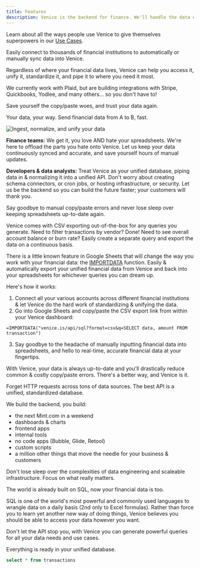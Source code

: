 ```yaml
---
title: Features
description: Venice is the backend for finance. We'll handle the data engineering, so you can do what you love.
---
```


<Tip>Learn about all the ways people use Venice to give themselves superpowers in our [Use Cases](/use-cases).</Tip>

<Card title="Financial data, fast" icon="money-bill-transfer">
  Easily connect to thousands of financial institutions to automatically or manually sync data into Venice.
</Card>

Regardless of where your financial data lives, Venice can help you access it,
unify it, standardize it, and pipe it to where you need it most.

We currently work with Plaid, but are building integrations with Stripe, Quickbooks,
Yodlee, and many others... so you don't have to!

Save yourself the copy/paste woes, and trust your data again.

<Card title="Pipelines" icon="bars-staggered">
  Your data, your way. Send financial data from A to B, fast.
</Card>

![Ingest, normalize, and unify your data](../images/ingest-normalize-unify.svg)

**Finance teams:** We get it, you love AND hate your spreadsheets. We're here to 
offload the parts you hate onto Venice. Let us keep your data continuously synced
and accurate, and save yourself hours of manual updates.

**Developers & data analysts:** Treat Venice as your unified database, piping 
data in & normalizing it into a unified API. Don't worry about creating schema connectors,
or cron jobs, or hosting infrastructure, or security. Let us be the backend so 
you can build the future faster; your customers will thank you.

<Card title="Access data from Google Sheets or via CSV" icon="file-csv">
  Say goodbye to manual copy/paste errors and never lose sleep over keeping 
  spreadsheets up-to-date again.
</Card>

Venice comes with CSV exporting out-of-the-box for any queries you generate.
Need to filter transactions by vendor? Done! Need to see overall account balance
or burn rate? Easily create a separate query and export the data on a continuous 
basis.

There is a little known feature in Google Sheets that will change the way you 
work with your financial data: the [IMPORTDATA](https://support.google.com/docs/answer/3093335?hl=en&ref_topic=9199554)
function. Easily & automatically export your unified financial data from Venice 
and back into your spreadsheets for whichever queries you can dream up.

Here's how it works:

1. Connect all your various accounts across different financial institutions 
& let Venice do the hard work of standardizing & unifying the data.
2. Go into Google Sheets and copy/paste the CSV export link from within your
Venice dashboard:

```excel-formula Google Sheets (spreadsheet formula)
=IMPORTDATA("venice.is/api/sql?format=csv&q=SELECT data, amount FROM transaction")
```

3. Say goodbye to the headache of manually inputting financial data into 
spreadsheets, and hello to real-time, accurate financial data at your fingertips.

With Venice, your data is always up-to-date and you'll drastically reduce 
common & costly copy/paste errors. There's a better way, and Venice is it.

<Card title="Headless database" icon="database">
  Forget HTTP requests across tons of data sources. The best API is 
  a unified, standardized database.
</Card>

We build the backend, you build:

- the next Mint.com in a weekend
- dashboards & charts
- frontend apps
- internal tools
- no code apps (Bubble, Glide, Retool)
- custom scripts
- a million other things that move the needle for your business & customers

Don't lose sleep over the complexities of data engineering and scaleable
infrastructure. Focus on what really matters.

<Card title="Simply powerful" icon="magnifying-glass-dollar">
  The world is already built on SQL, now your financial data is too.
</Card>

SQL is one of the world's most powerful and commonly used languages to wrangle
data on a daily basis (2nd only to Excel formulas). Rather than force you to
learn yet another new way of doing things, Venice believes you should be able 
to access your data however you want.

Don't let the API stop you, with Venice you can generate powerful queries for all 
your data needs and use cases.

Everything is ready in your unified database.

```sql
select * from transactions
```